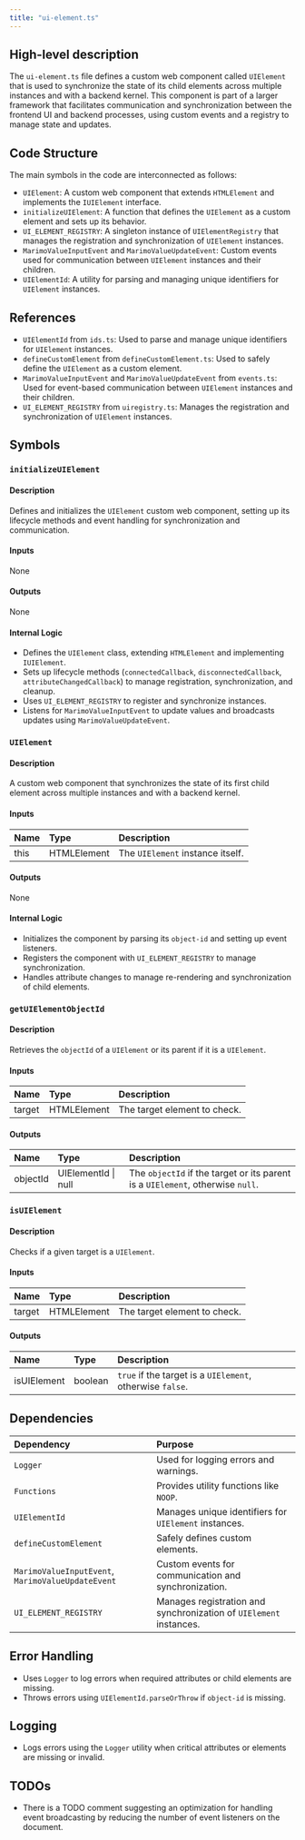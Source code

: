 ```yaml
---
title: "ui-element.ts"
---
```


## High-level description

The `ui-element.ts` file defines a custom web component called `UIElement` that is used to synchronize the state of its child elements across multiple instances and with a backend kernel. This component is part of a larger framework that facilitates communication and synchronization between the frontend UI and backend processes, using custom events and a registry to manage state and updates.

## Code Structure

The main symbols in the code are interconnected as follows:
- `UIElement`: A custom web component that extends `HTMLElement` and implements the `IUIElement` interface.
- `initializeUIElement`: A function that defines the `UIElement` as a custom element and sets up its behavior.
- `UI_ELEMENT_REGISTRY`: A singleton instance of `UIElementRegistry` that manages the registration and synchronization of `UIElement` instances.
- `MarimoValueInputEvent` and `MarimoValueUpdateEvent`: Custom events used for communication between `UIElement` instances and their children.
- `UIElementId`: A utility for parsing and managing unique identifiers for `UIElement` instances.

## References

- `UIElementId` from `ids.ts`: Used to parse and manage unique identifiers for `UIElement` instances.
- `defineCustomElement` from `defineCustomElement.ts`: Used to safely define the `UIElement` as a custom element.
- `MarimoValueInputEvent` and `MarimoValueUpdateEvent` from `events.ts`: Used for event-based communication between `UIElement` instances and their children.
- `UI_ELEMENT_REGISTRY` from `uiregistry.ts`: Manages the registration and synchronization of `UIElement` instances.

## Symbols

### `initializeUIElement`
#### Description
Defines and initializes the `UIElement` custom web component, setting up its lifecycle methods and event handling for synchronization and communication.

#### Inputs
None

#### Outputs
None

#### Internal Logic
- Defines the `UIElement` class, extending `HTMLElement` and implementing `IUIElement`.
- Sets up lifecycle methods (`connectedCallback`, `disconnectedCallback`, `attributeChangedCallback`) to manage registration, synchronization, and cleanup.
- Uses `UI_ELEMENT_REGISTRY` to register and synchronize instances.
- Listens for `MarimoValueInputEvent` to update values and broadcasts updates using `MarimoValueUpdateEvent`.

### `UIElement`
#### Description
A custom web component that synchronizes the state of its first child element across multiple instances and with a backend kernel.

#### Inputs
| Name | Type | Description |
|:-----|:-----|:------------|
| this | HTMLElement | The `UIElement` instance itself. |

#### Outputs
None

#### Internal Logic
- Initializes the component by parsing its `object-id` and setting up event listeners.
- Registers the component with `UI_ELEMENT_REGISTRY` to manage synchronization.
- Handles attribute changes to manage re-rendering and synchronization of child elements.

### `getUIElementObjectId`
#### Description
Retrieves the `objectId` of a `UIElement` or its parent if it is a `UIElement`.

#### Inputs
| Name | Type | Description |
|:-----|:-----|:------------|
| target | HTMLElement | The target element to check. |

#### Outputs
| Name | Type | Description |
|:-----|:-----|:------------|
| objectId | UIElementId \| null | The `objectId` if the target or its parent is a `UIElement`, otherwise `null`. |

### `isUIElement`
#### Description
Checks if a given target is a `UIElement`.

#### Inputs
| Name | Type | Description |
|:-----|:-----|:------------|
| target | HTMLElement | The target element to check. |

#### Outputs
| Name | Type | Description |
|:-----|:-----|:------------|
| isUIElement | boolean | `true` if the target is a `UIElement`, otherwise `false`. |

## Dependencies

| Dependency | Purpose |
|:-----------|:--------|
| `Logger` | Used for logging errors and warnings. |
| `Functions` | Provides utility functions like `NOOP`. |
| `UIElementId` | Manages unique identifiers for `UIElement` instances. |
| `defineCustomElement` | Safely defines custom elements. |
| `MarimoValueInputEvent`, `MarimoValueUpdateEvent` | Custom events for communication and synchronization. |
| `UI_ELEMENT_REGISTRY` | Manages registration and synchronization of `UIElement` instances. |

## Error Handling

- Uses `Logger` to log errors when required attributes or child elements are missing.
- Throws errors using `UIElementId.parseOrThrow` if `object-id` is missing.

## Logging

- Logs errors using the `Logger` utility when critical attributes or elements are missing or invalid.

## TODOs
- There is a TODO comment suggesting an optimization for handling event broadcasting by reducing the number of event listeners on the document.